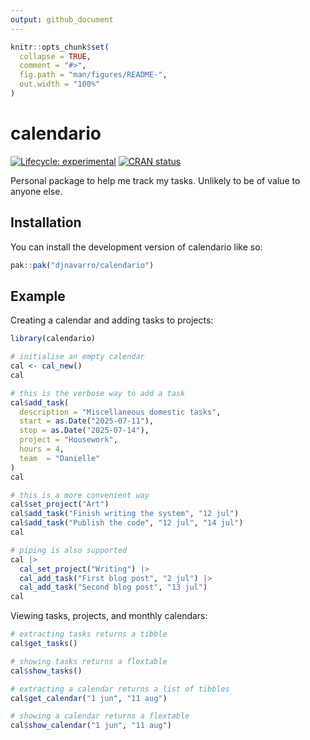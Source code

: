 ```yaml
---
output: github_document
---
```


<!-- README.md is generated from README.Rmd. Please edit that file -->

```r
knitr::opts_chunk$set(
  collapse = TRUE,
  comment = "#>",
  fig.path = "man/figures/README-",
  out.width = "100%"
)
```

# calendario

<!-- badges: start -->
[![Lifecycle: experimental](https://img.shields.io/badge/lifecycle-experimental-orange.svg)](https://lifecycle.r-lib.org/articles/stages.html#experimental)
[![CRAN status](https://www.r-pkg.org/badges/version/calendario)](https://CRAN.R-project.org/package=calendario)
<!-- badges: end -->

Personal package to help me track my tasks. Unlikely to be of value to anyone else.


## Installation

You can install the development version of calendario like so:

``` r
pak::pak("djnavarro/calendario")
```

## Example

Creating a calendar and adding tasks to projects:

```r
library(calendario)

# initialise an empty calendar
cal <- cal_new()
cal

# this is the verbose way to add a task
cal$add_task(
  description = "Miscellaneous domestic tasks",
  start = as.Date("2025-07-11"),
  stop = as.Date("2025-07-14"),
  project = "Housework",
  hours = 4,
  team  = "Danielle"
)
cal

# this is a more convenient way
cal$set_project("Art")
cal$add_task("Finish writing the system", "12 jul")
cal$add_task("Publish the code", "12 jul", "14 jul")
cal

# piping is also supported
cal |>
  cal_set_project("Writing") |>
  cal_add_task("First blog post", "2 jul") |>
  cal_add_task("Second blog post", "13 jul")
cal 
```

Viewing tasks, projects, and monthly calendars:

```r
# extracting tasks returns a tibble
cal$get_tasks()

# showing tasks returns a flextable
cal$show_tasks()

# extracting a calendar returns a list of tibbles
cal$get_calendar("1 jun", "11 aug")

# showing a calendar returns a flextable
cal$show_calendar("1 jun", "11 aug")
```

